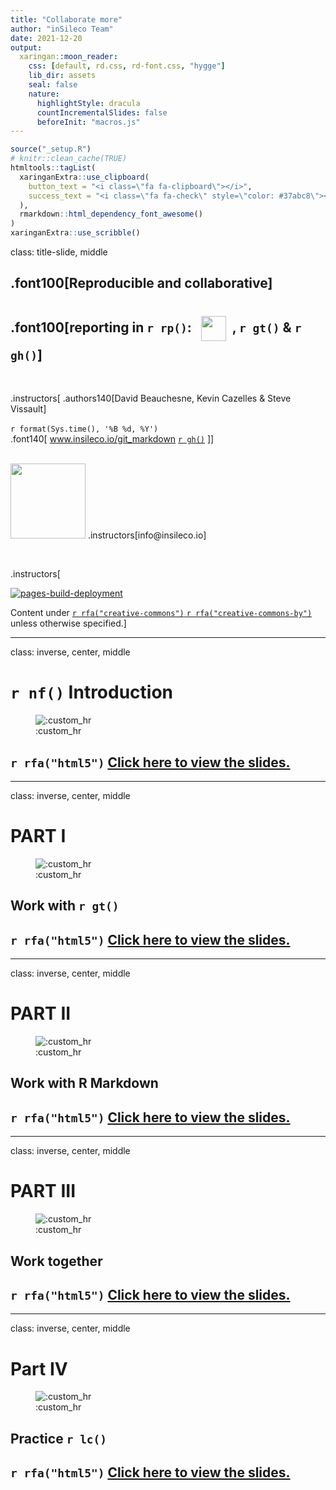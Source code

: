 ```yaml
---
title: "Collaborate more"
author: "inSileco Team"
date: 2021-12-20
output:
  xaringan::moon_reader:
    css: [default, rd.css, rd-font.css, "hygge"]
    lib_dir: assets
    seal: false
    nature:
      highlightStyle: dracula
      countIncrementalSlides: false
      beforeInit: "macros.js"
---
```



```r
source("_setup.R")
# knitr::clean_cache(TRUE)
htmltools::tagList(
  xaringanExtra::use_clipboard(
    button_text = "<i class=\"fa fa-clipboard\"></i>",
    success_text = "<i class=\"fa fa-check\" style=\"color: #37abc8\"></i>",
  ),
  rmarkdown::html_dependency_font_awesome()
)
xaringanExtra::use_scribble()
```


class: title-slide, middle


## .font100[Reproducible and collaborative]

## .font100[reporting in `r rp()`: <img src="https://github.com/rstudio/rmarkdown/raw/main/man/figures/logo.png" style="vertical-align: middle;margin:10px" width="40px"></img>, `r gt()` & `r gh()`]

<br>

.instructors[
  .authors140[David Beauchesne, Kevin Cazelles & Steve Vissault]
  <br><br>
  `r format(Sys.time(), '%B %d, %Y')`
  <br>
  .font140[
  [www.insileco.io/git_markdown](https://www.insileco.io/git_markdown/#1) [`r gh()`](https://github.com/inSilecoInc/git_markdown)
  <!-- [`r db()`](link_to_data) -->
  <!-- [`r rfa("file-pdf")`](link_to_pdf_version) -->
  ]
]

<br>
<img src="img/logoW.png" width="120px"></img>
.instructors[info@insileco.io]

<br>

.instructors[

[![pages-build-deployment](https://github.com/inSilecoInc/learning_git/actions/workflows/pages/pages-build-deployment/badge.svg)](https://github.com/inSilecoInc/learning_git/actions/workflows/pages/pages-build-deployment)

Content under [`r rfa("creative-commons")` `r rfa("creative-commons-by")`](https://creativecommons.org/licenses/by/4.0/) unless otherwise specified.]



---

class: inverse, center, middle

# `r nf()` Introduction

![:custom_hr]()

## `r rfa("html5")` [Click here to view the slides.](_00_introduction.html)




---

class: inverse, center, middle

# PART I

![:custom_hr]()

## Work with `r gt()`

## `r rfa("html5")` [Click here to view the slides.](_01_git.html)



---

class: inverse, center, middle

# PART II

![:custom_hr]()

## Work with R Markdown

## `r rfa("html5")` [Click here to view the slides.](_02_rmarkdown.html)



---

class: inverse, center, middle

# PART III

![:custom_hr]()

## Work together

## `r rfa("html5")` [Click here to view the slides.](_03_work_together.html)


---

class: inverse, center, middle

# Part IV

![:custom_hr]()

## Practice `r lc()`

## `r rfa("html5")` [Click here to view the slides.](_04_practice.html)

